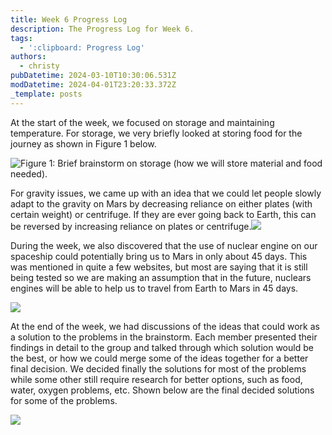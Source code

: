 ```yaml
---
title: Week 6 Progress Log
description: The Progress Log for Week 6.
tags:
  - ':clipboard: Progress Log'
authors:
  - christy
pubDatetime: 2024-03-10T10:30:06.531Z
modDatetime: 2024-04-01T23:20:33.372Z
_template: posts
---
```


At the start of the week, we focused on storage and maintaining temperature. For storage, we very briefly looked at storing food for the journey as shown in Figure 1 below.

![](</assets/images/Screenshot 2024-03-28 at 10.12.14.png> "Figure 1: Brief brainstorm on storage (how we will store material and food needed).")

For gravity issues, we came up with an idea that we could let people slowly adapt to the gravity on Mars by decreasing reliance on either plates (with certain weight) or centrifuge. If they are ever going back to Earth, this can be reversed by increasing reliance on plates or centrifuge.![](</assets/images/MAP OF GRAVITY.png>)

During the week, we also discovered that the use of nuclear engine on our spaceship could potentially bring us to Mars in only about 45 days. This was mentioned in quite a few websites, but most are saying that it is still being tested so we are making an assumption that in the future, nuclears engines will be able to help us to travel from Earth to Mars in 45 days.

![](</assets/images/Screenshot 2024-04-02 at 09.07.33.png>)

At the end of the week, we had discussions of the ideas that could work as a solution to the problems in the brainstorm. Each member presented their findings in detail to the group and talked through which solution would be the best, or how we could merge some of the ideas together for a better final decision. We decided finally the solutions for most of the problems while some other still require research for better options, such as food, water, oxygen problems, etc. Shown below are the final decided solutions for some of the problems.

![](</assets/images/Screenshot 2024-03-28 at 10.07.11.png>)
